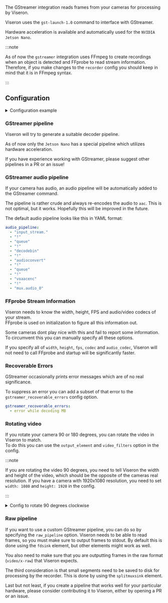 

<ComponentHeader meta={ComponentMetadata} />

The GStreamer integration reads frames from your cameras for processing by Viseron.

Viseron uses the `gst-launch-1.0` command to interface with GStreamer.

Hardware acceleration is available and automatically used for the `NVIDIA Jetson Nano`.

:::note

As of now the `gstreamer` integration uses FFmpeg to create recordings when an object is detected and FFprobe to read stream information.
Therefore, if you make changes to the `recorder` config you should keep in mind that it is in FFmpeg syntax.

:::

## Configuration

<details>
  <summary>Configuration example</summary>

```yaml
gstreamer:
  camera:
    camera_one:
      name: Camera 1
      host: 192.168.XX.XX
      port: 554
      path: /Streaming/Channels/101/
      username: !secret camera_one_user
      password: !secret camera_one_pass
      mjpeg_streams:
        my_stream:
          width: 100
          height: 100
          draw_objects: true
          rotate: 45
          mirror: true
      recorder:
        idle_timeout: 5
    camera_two:
      name: Camera 2
      host: 192.168.YY.YY
      port: 554
      path: /Streaming/Channels/101/
      username: !secret camera_two_user
      password: !secret camera_two_pass
```

</details>

<ComponentConfiguration meta={ComponentMetadata} config={config} />

<Camera />

### GStreamer pipeline

Viseron will try to generate a suitable decoder pipeline.

As of now only the `Jetson Nano` has a special pipeline which utilizes hardware acceleration.

If you have experience working with GStreamer, please suggest other pipelines in a PR or an issue!

### GStreamer audio pipeline

If your camera has audio, an audio pipeline will be automatically added to the GStreamer command.

The pipeline is rather crude and always re-encodes the audio to `aac`.
This is not optimal, but it works. Hopefully this will be improved in the future.

The default audio pipeline looks like this in YAML format:

```yaml
audio_pipeline:
  - "input_stream."
  - "!"
  - "queue"
  - "!"
  - "decodebin"
  - "!"
  - "audioconvert"
  - "!"
  - "queue"
  - "!"
  - "voaacenc"
  - "!"
  - "mux.audio_0"
```

### FFprobe Stream Information

Viseron needs to know the width, height, FPS and audio/video codecs of your stream.<br />
FFprobe is used on initialization to figure all this information out.

Some cameras dont play nice with this and fail to report some information.<br />
To circumvent this you can manually specify all these options.

If you specify all of `width`, `height`, `fps`, `codec` and `audio_codec`, Viseron will not need to call FFprobe and startup will be significantly faster.

### Recoverable Errors

GStreamer occasionally prints error messages which are of no real significance.

To suppress an error you can add a subset of that error to the `gstreamer_recoverable_errors` config option.

```yaml
gstreamer_recoverable_errors:
  - error while decoding MB
```

### Rotating video

If you rotate your camera 90 or 180 degrees, you can rotate the video in Viseron to match.<br />
To do this you can use the `output_element` and `video_filters` option in the config.<br />

:::note

If you are rotating the video 90 degrees, you need to tell Viseron the width and height of the video, which should be the opposite of the cameras real resolution.
If you have a camera with 1920x1080 resolution, you need to set `width: 1080` and `height: 1920` in the config.

:::

<details>
  <summary>Config to rotate 90 degrees clockwise</summary>

```yaml title="/config/config.yaml"
gstreamer:
  camera:
    camera_one:
      name: Camera 1
      host: 192.168.XX.X
      port: 554
      path: /Streaming/Channels/101/
      username: !secret camera_one_user
      password: !secret camera_one_pass
      output_element: "videoflip method=clockwise !" # Rotate the frames processed by Viseron
      width: 1080 # Width of the rotated video = height of the camera
      height: 1920 # Height of the rotated video = width of the camera
      recorder:
        idle_timeout: 5
        video_filters: # Rotate the recorded videos, handled by FFmpeg as of now.
          - transpose=1
```

</details>

### Raw pipeline

If you want to use a custom GStreamer pipeline, you can do so by specifying the `raw_pipeline` option.
Viseron needs to be able to read frames, so you must make sure to output frames to stdout.
By default this is done using the `fdsink` element, but other elements might work as well.

You also need to make sure that you are outputting frames in the raw format (`video/x-raw`) that Viseron expects.

The third consideration is that small segments need to be saved to disk for processing by the recorder.
This is done by using the `splitmuxsink` element.

Last but not least, if you create a pipeline that works well for your particular hardware, please consider contributing it to Viseron, either by opening a PR or an issue.

<ComponentTroubleshooting meta={ComponentMetadata} />
